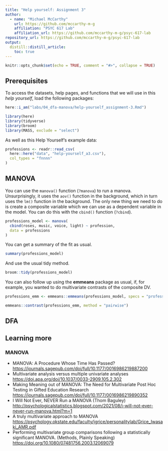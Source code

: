 ```yaml
---
title: "Help yourself: Assignment 3"
author:
  - name: "Michael McCarthy"
    url: https://github.com/mccarthy-m-g
    affiliation: "PSYC 617 Lab"
    affiliation_url: https://github.com/mccarthy-m-g/psyc-617-lab
repository_url: https://github.com/mccarthy-m-g/psyc-617-lab
output:
  distill::distill_article:
    toc: true
---
```


```r
knitr::opts_chunk$set(echo = TRUE, comment = "#>", collapse = TRUE)
```

## Prerequisites

To access the datasets, help pages, and functions that we will use in this *help yourself*, load the following packages:

```r
here::i_am("labs/04_dfa-manova/help-yourself_assignment-3.Rmd")

library(here)
library(tidyverse)
library(broom)
library(MASS, exclude = "select")
```

As well as this Help Yourself's example data:

```r
professions <- readr::read_csv(
  here::here("data", "help-yourself_a3.csv"),
  col_types = "fnnnn"
)
```

## MANOVA

You can use the `manova()` function (`?manova`) to run a manova. Unsurprisingly, it uses the `aov()` function in the background, which in turn uses the `lm()` function in the background. The only new thing we need to do is create a composite variable which we can use as a dependent variable in the model. You can do this with the `cbind()` function (`?cbind`).

```r
professions_model <- manova(
  cbind(roses, music, voice, light) ~ profession,
  data = professions
)
```

You can get a summary of the fit as usual.

```r
summary(professions_model)
```

And use the usual tidy method.

```r
broom::tidy(professions_model)
```

You can also follow up using the **emmeans** package as usual, if, for example, you wanted to do multivariate contrasts of the composite DV.

```r
professions_emm <- emmeans::emmeans(professions_model, specs = "profession")

emmeans::contrast(professions_emm, method = "pairwise")
```

## DFA



## Learning more

### MANOVA

- MANOVA: A Procedure Whose Time Has Passed? <https://journals.sagepub.com/doi/full/10.1177/0016986219887200>
- Multivariate analysis versus multiple univariate analyses <https://doi.apa.org/doi/10.1037/0033-2909.105.2.302>
- Making Meaning out of MANOVA: The Need for Multivariate Post Hoc Testing in Gifted Education Research <https://journals.sagepub.com/doi/full/10.1177/0016986219890352>
- I Will Not Ever, NEVER Run a MANOVA (Thom Baguley) <http://psychologicalstatistics.blogspot.com/2021/08/i-will-not-ever-never-run-manova.html?m=1>
- A truly multivariate approach to MANOVA <https://psychology.okstate.edu/faculty/jgrice/personalitylab/Grice_Iwasaki_AMR.pdf>
- Performing multivariate group comparisons following a statistically significant MANOVA. (Methods, Plainly Speaking) <https://doi.org/10.1080/07481756.2003.12069079>
